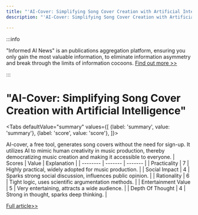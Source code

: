 ```yaml
---
title: "'AI-Cover: Simplifying Song Cover Creation with Artificial Intelligence'"
description: "'AI-Cover: Simplifying Song Cover Creation with Artificial Intelligence'"

---
```



:::info

"Informed AI News" is an publications aggregation platform, ensuring you only gain the most valuable information, to eliminate information asymmetry and break through the limits of information cocoons.  [Find out more >>](/)

:::

# "AI-Cover: Simplifying Song Cover Creation with Artificial Intelligence"


<Tabs
	defaultValue="summary"
	values={[
	{label: 'summary', value: 'summary'},
	{label: 'score', value: 'score'},
]}>
<TabItem value="summary">


AI-cover, a free tool, generates song covers without the need for sign-up. It utilizes AI to mimic human creativity in music production, thereby democratizing music creation and making it accessible to everyone.
</TabItem>
<TabItem value="score">
	| Scores     | Value   | Explanation |
	| -------- | ------- | ------- |
	| Practicality  | 7    | Highly practical, widely adopted for music production.    |
	| Social Impact | 4     | Sparks strong social discussion, influences public opinion.    |
	| Rationality    | 6    | Tight logic, uses scientific argumentation methods.    |
	| Entertainment Value    | 5    | Very entertaining, attracts a wide audience.    |
	| Depth Of Thought    | 4    | Strong in thought, sparks deep thinking.    |
</TabItem>
</Tabs>

[Full article>>](https://www.producthunt.com/posts/ai-cover)
